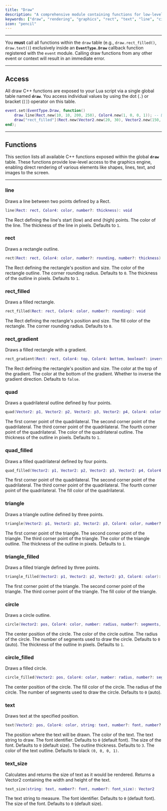 ```yaml
---
title: "Draw"
description: "A comprehensive module containing functions for low-level graphical rendering, allowing scripts to draw shapes, text, images, and gradients directly to the screen within the draw event."
keywords: ["draw", "rendering", "graphics", "rect", "text", "line", "circle", "gradient", "image", "visuals", "module", "api", "paint"]
icon: "pencil"
---
```


---

<Warning>You **must** call all functions within the `draw` table (e.g., `draw.rect_filled()`, `draw.text()`) exclusively inside an **`EventType.Draw`** callback function registered with the `event` module. Calling draw functions from any other event or context will result in an immediate error.</Warning>

---

## Access

All draw C++ functions are exposed to your Lua script via a single global table named **`draw`**. You access individual values by using the dot (`.`) or bracket (`[]`) operator on this table.

```lua Draw Usage Example
event.set(EventType.Draw, function()
	draw.line(Rect.new(10, 10, 200, 250), Color4.new(1, 0, 0, 1)); -- Dot Operator
	draw["rect_filled"](Rect.new(Vector2.new(20, 30), Vector2.new(150, 215)), Color4.new(0, 0, 1, 1), 2.5); -- Bracket Operator
end);
```

---

## Functions

This section lists all available C++ functions exposed within the global **`draw`** table. These functions provide low-level access to the graphics engine, enabling direct rendering of various elements like shapes, lines, text, and images to the screen.

---

### line

Draws a line between two points defined by a Rect.

```lua
line(Rect: rect, Color4: color, number?: thickness): void
```

<ParamField path="rect" type="Rect" required>The Rect defining the line's start (low) and end (high) points.</ParamField>
<ParamField path="color" type="Color4" required>The color of the line.</ParamField>
<ParamField path="thickness" type="number">The thickness of the line in pixels. Defaults to `1`.</ParamField>

### rect

Draws a rectangle outline.

```lua
rect(Rect: rect, Color4: color, number?: rounding, number?: thickness): void
```

<ParamField path="rect" type="Rect" required>The Rect defining the rectangle's position and size.</ParamField>
<ParamField path="color" type="Color4" required>The color of the rectangle outline.</ParamField>
<ParamField path="rounding" type="number">The corner rounding radius. Defaults to `0`.</ParamField>
<ParamField path="thickness" type="number">The thickness of the outline in pixels. Defaults to `1`.</ParamField>

### rect_filled

Draws a filled rectangle.

```lua
rect_filled(Rect: rect, Color4: color, number?: rounding): void
```

<ParamField path="rect" type="Rect" required>The Rect defining the rectangle's position and size.</ParamField>
<ParamField path="color" type="Color4" required>The fill color of the rectangle.</ParamField>
<ParamField path="rounding" type="number">The corner rounding radius. Defaults to `0`.</ParamField>

### rect_gradient

Draws a filled rectangle with a gradient.

```lua
rect_gradient(Rect: rect, Color4: top, Color4: bottom, boolean?: inverse): void
```

<ParamField path="rect" type="Rect" required>The Rect defining the rectangle's position and size.</ParamField>
<ParamField path="top" type="Color4" required>The color at the top of the gradient.</ParamField>
<ParamField path="bottom" type="Color4" required>The color at the bottom of the gradient.</ParamField>
<ParamField path="inverse" type="boolean">Whether to inverse the gradient direction. Defaults to `false`.</ParamField>

### quad

Draws a quadrilateral outline defined by four points.

```lua
quad(Vector2: p1, Vector2: p2, Vector2: p3, Vector2: p4, Color4: color, number?: thickness): void
```

<ParamField path="p1" type="Vector2" required>The first corner point of the quadrilateral.</ParamField>
<ParamField path="p2" type="Vector2" required>The second corner point of the quadrilateral.</ParamField>
<ParamField path="p3" type="Vector2" required>The third corner point of the quadrilateral.</ParamField>
<ParamField path="p4" type="Vector2" required>The fourth corner point of the quadrilateral.</ParamField>
<ParamField path="color" type="Color4" required>The color of the quadrilateral outline.</ParamField>
<ParamField path="thickness" type="number">The thickness of the outline in pixels. Defaults to `1`.</ParamField>

### quad_filled

Draws a filled quadrilateral defined by four points.

```lua
quad_filled(Vector2: p1, Vector2: p2, Vector2: p3, Vector2: p4, Color4: color): void
```

<ParamField path="p1" type="Vector2" required>The first corner point of the quadrilateral.</ParamField>
<ParamField path="p2" type="Vector2" required>The second corner point of the quadrilateral.</ParamField>
<ParamField path="p3" type="Vector2" required>The third corner point of the quadrilateral.</ParamField>
<ParamField path="p4" type="Vector2" required>The fourth corner point of the quadrilateral.</ParamField>
<ParamField path="color" type="Color4" required>The fill color of the quadrilateral.</ParamField>

### triangle

Draws a triangle outline defined by three points.

```lua
triangle(Vector2: p1, Vector2: p2, Vector2: p3, Color4: color, number?: thickness): void
```

<ParamField path="p1" type="Vector2" required>The first corner point of the triangle.</ParamField>
<ParamField path="p2" type="Vector2" required>The second corner point of the triangle.</ParamField>
<ParamField path="p3" type="Vector2" required>The third corner point of the triangle.</ParamField>
<ParamField path="color" type="Color4" required>The color of the triangle outline.</ParamField>
<ParamField path="thickness" type="number">The thickness of the outline in pixels. Defaults to `1`.</ParamField>

### triangle_filled

Draws a filled triangle defined by three points.

```lua
triangle_filled(Vector2: p1, Vector2: p2, Vector2: p3, Color4: color): void
```

<ParamField path="p1" type="Vector2" required>The first corner point of the triangle.</ParamField>
<ParamField path="p2" type="Vector2" required>The second corner point of the triangle.</ParamField>
<ParamField path="p3" type="Vector2" required>The third corner point of the triangle.</ParamField>
<ParamField path="color" type="Color4" required>The fill color of the triangle.</ParamField>

### circle

Draws a circle outline.

```lua
circle(Vector2: pos, Color4: color, number: radius, number?: segments, number?: thickness): void
```

<ParamField path="pos" type="Vector2" required>The center position of the circle.</ParamField>
<ParamField path="color" type="Color4" required>The color of the circle outline.</ParamField>
<ParamField path="radius" type="number" required>The radius of the circle.</ParamField>
<ParamField path="segments" type="number">The number of segments used to draw the circle. Defaults to `0` (auto).</ParamField>
<ParamField path="thickness" type="number">The thickness of the outline in pixels. Defaults to `1`.</ParamField>

### circle_filled

Draws a filled circle.

```lua
circle_filled(Vector2: pos, Color4: color, number: radius, number?: segments): void
```

<ParamField path="pos" type="Vector2" required>The center position of the circle.</ParamField>
<ParamField path="color" type="Color4" required>The fill color of the circle.</ParamField>
<ParamField path="radius" type="number" required>The radius of the circle.</ParamField>
<ParamField path="segments" type="number">The number of segments used to draw the circle. Defaults to `0` (auto).</ParamField>

### text

Draws text at the specified position.

```lua
text(Vector2: pos, Color4: color, string: text, number?: font, number?: font_size, number?: outline, Color4?: outline_color): void
```

<ParamField path="pos" type="Vector2" required>The position where the text will be drawn.</ParamField>
<ParamField path="color" type="Color4" required>The color of the text.</ParamField>
<ParamField path="text" type="string" required>The text string to draw.</ParamField>
<ParamField path="font" type="number">The font identifier. Defaults to `0` (default font).</ParamField>
<ParamField path="font_size" type="number">The size of the font. Defaults to `0` (default size).</ParamField>
<ParamField path="outline" type="number">The outline thickness. Defaults to `3`.</ParamField>
<ParamField path="outline_color" type="Color4">The color of the text outline. Defaults to black `(0, 0, 0, 1)`.</ParamField>

### text_size

Calculates and returns the size of text as it would be rendered. Returns a Vector2 containing the width and height of the text.

```lua
text_size(string: text, number?: font, number?: font_size): Vector2
```

<ParamField path="text" type="string" required>The text string to measure.</ParamField>
<ParamField path="font" type="number">The font identifier. Defaults to `0` (default font).</ParamField>
<ParamField path="font_size" type="number">The size of the font. Defaults to `0` (default size).</ParamField>